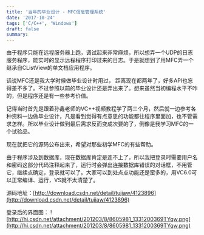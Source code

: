 ```yaml
---
title: '当年的毕业设计 - MFC信息管理系统'
date: '2017-10-24'
tags: ['C/C++', 'Windows']
draft: false
summary: 
---
```


由于程序只能在远程服务器上跑，调试起来非常麻烦，所以想弄一个UDP的日志服务程序，能实时的显示远程程序打印过来的日志。于是就想到了用MFC弄一个继承自CListView的单文档应用程序。

话说MFC还是我大学时候做毕业设计时用过， 距离现在都两年了，好多API也忘得差不多了。不过参照以前的毕业设计还是弄出来了。想来虽然当初编程水平不咋的，但是程序还是有一些参考价值。

记得当时首先是跟着孙鑫老师的VC++视频教程学了两三个月，然后就一边参考各种资料一边做毕业设计，凡是看到觉得有点意思的功能都往程序里面加，也不管需求怎样。所以毕业设计做到最后需求反而变成次要的了，倒像是我学习MFC的一个试验品。

现在就把它的源码公布出来，希望对那些初学MFC的有些帮助。

由于程序涉及到数据库，现在数据库肯定是连不上了，所以我把登录时需要用户名和密码这部分代码注释起来了，运行时会弹出连接数据库错误的对话框，不用管它，继续点确定，登录就可以了。大家可以到处点点功能还是蛮多的，用VC6.0可以正常编译、运行，VS就不太清楚了。

源码地址：[http://download.csdn.net/detail/tujiaw/4123896](http://download.csdn.net/detail/tujiaw/4123896)


登录后的界面图：
![http://hi.csdn.net/attachment/201203/8/8605981_1331200369TYqw.png](http://hi.csdn.net/attachment/201203/8/8605981_1331200369TYqw.png)